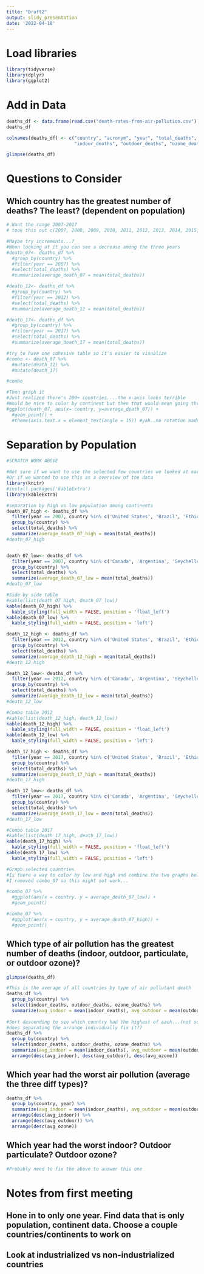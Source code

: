```yaml
---
title: "Draft2"
output: slidy_presentation
date: '2022-04-18'
---
```


# Load libraries 
```r
library(tidyverse)
library(dplyr)
library(ggplot2)
```

# Add in Data 
```r
deaths_df <- data.frame(read.csv("death-rates-from-air-pollution.csv"))
deaths_df

colnames(deaths_df) <- c("country", "acronym", "year", "total_deaths", 
                         "indoor_deaths", "outdoor_deaths", "ozone_deaths")

glimpse(deaths_df)
```

# Questions to Consider 

## Which country has the greatest number of deaths? The least? (dependent on population)

```r
# Want the range 2007-2017 
# took this out c(2007, 2008, 2009, 2010, 2011, 2012, 2013, 2014, 2015, 2016, 2017)

#Maybe try increments...?
#When looking at it you can see a decrease among the three years 
#death_07<- deaths_df %>% 
  #group_by(country) %>% 
  #filter(year == 2007) %>% 
  #select(total_deaths) %>% 
  #summarize(average_death_07 = mean(total_deaths))

#death_12<- deaths_df %>% 
  #group_by(country) %>% 
  #filter(year == 2012) %>% 
  #select(total_deaths) %>% 
  #summarize(average_death_12 = mean(total_deaths))

#death_17<- deaths_df %>% 
  #group_by(country) %>% 
  #filter(year == 2017) %>% 
  #select(total_deaths) %>% 
  #summarize(average_death_17 = mean(total_deaths))

#try to have one cohesive table so it's easier to visualize 
#combo <- death_07 %>% 
  #mutate(death_12) %>% 
  #mutate(death_17)

#combo

#Then graph it 
#Just realized there's 200+ countries....the x-axis looks terrible 
#Would be nice to color by continent but then that would mean going through each country
#ggplot(death_07, aes(x= country, y=average_death_07)) +
  #geom_point() +
  #theme(axis.text.x = element_text(angle = 15)) #yah..no rotation made it worse


```
# Separation by Population
```r
#SCRATCH WORK ABOVE 

#Not sure if we want to use the selected few countries we looked at earlier?
#Or if we wanted to use this as a overview of the data
library(knitr)
#install.packages('kableExtra')
library(kableExtra)

#separation by high vs low population among continents 
death_07_high <- deaths_df %>% 
  filter(year == 2007, country %in% c('United States', 'Brazil', 'Ethiopia', 'Russia', 'China', 'Australia')) %>% 
  group_by(country) %>% 
  select(total_deaths) %>% 
  summarize(average_death_07_high = mean(total_deaths))
#death_07_high


death_07_low<- deaths_df %>% 
  filter(year == 2007, country %in% c('Canada', 'Argentina', 'Seychelles', 'Romania', 'Israel', 'Tonga')) %>% 
  group_by(country) %>% 
  select(total_deaths) %>% 
  summarize(average_death_07_low = mean(total_deaths))
#death_07_low

#Side by side table 
#kable(list(death_07_high, death_07_low))
kable(death_07_high) %>% 
  kable_styling(full_width = FALSE, position = 'float_left')
kable(death_07_low) %>% 
  kable_styling(full_width = FALSE, position = 'left')

death_12_high <- deaths_df %>% 
  filter(year == 2012, country %in% c('United States', 'Brazil', 'Ethiopia', 'Russia', 'China', 'Australia')) %>% 
  group_by(country) %>% 
  select(total_deaths) %>% 
  summarize(average_death_12_high = mean(total_deaths))
#death_12_high

death_12_low<- deaths_df %>% 
  filter(year == 2012, country %in% c('Canada', 'Argentina', 'Seychelles', 'Romania', 'Israel', 'Tonga')) %>% 
  group_by(country) %>% 
  select(total_deaths) %>% 
  summarize(average_death_12_low = mean(total_deaths))
#death_12_low

#Combo table 2012
#kable(list(death_12_high, death_12_low))
kable(death_12_high) %>% 
  kable_styling(full_width = FALSE, position = 'float_left')
kable(death_12_low) %>% 
  kable_styling(full_width = FALSE, position = 'left')

death_17_high <- deaths_df %>% 
  filter(year == 2017, country %in% c('United States', 'Brazil', 'Ethiopia', 'Russia', 'China', 'Australia')) %>% 
  group_by(country) %>% 
  select(total_deaths) %>% 
  summarize(average_death_17_high = mean(total_deaths))
#death_17_high

death_17_low<- deaths_df %>% 
  filter(year == 2017, country %in% c('Canada', 'Argentina', 'Seychelles', 'Romania', 'Israel', 'Tonga')) %>% 
  group_by(country) %>% 
  select(total_deaths) %>% 
  summarize(average_death_17_low = mean(total_deaths))
#death_17_low

#Combo table 2017
#kable(list(death_17_high, death_17_low))
kable(death_17_high) %>% 
  kable_styling(full_width = FALSE, position = 'float_left')
kable(death_17_low) %>% 
  kable_styling(full_width = FALSE, position = 'left')

#Graph selected countries 
#Is there a way to color by low and high and combine the two graphs below?
#I removed combo_07 so this might not work... 

#combo_07 %>% 
  #ggplot(aes(x = country, y = average_death_07_low)) + 
  #geom_point()

#combo_07 %>% 
  #ggplot(aes(x = country, y = average_death_07_high)) + 
  #geom_point()
```

## Which type of air pollution has the greatest number of deaths (indoor, outdoor, particulate, or outdoor ozone)?

```r
glimpse(deaths_df)

#This is the average of all countries by type of air pollutant death
deaths_df %>% 
  group_by(country) %>% 
  select(indoor_deaths, outdoor_deaths, ozone_deaths) %>% 
  summarize(avg_indoor = mean(indoor_deaths), avg_outdoor = mean(outdoor_deaths), avg_ozone = mean(ozone_deaths))
  
#Sort descending to see which country had the highest of each...(not sure if this is right)
#does separating the arrange individually fix it??
deaths_df %>% 
  group_by(country) %>% 
  select(indoor_deaths, outdoor_deaths, ozone_deaths) %>% 
  summarize(avg_indoor = mean(indoor_deaths), avg_outdoor = mean(outdoor_deaths), avg_ozone = mean(ozone_deaths)) %>% 
  arrange(desc(avg_indoor), desc(avg_outdoor), desc(avg_ozone))
```

## Which year had the worst air pollution (average the three diff types)?

```r
deaths_df %>% 
  group_by(country, year) %>% 
  summarize(avg_indoor = mean(indoor_deaths), avg_outdoor = mean(outdoor_deaths), avg_ozone = mean(ozone_deaths)) %>% 
  arrange(desc(avg_indoor)) %>% 
  arrange(desc(avg_outdoor)) %>% 
  arrange(desc(avg_ozone))
````

## Which year had the worst indoor? Outdoor particulate? Outdoor ozone?

```r
#Probably need to fix the above to answer this one 


````

# Notes from first meeting 

## Hone in to only one year. Find data that is only population, continent data. Choose a couple countries/continents to work on 

## Look at industrialized vs non-industrialized countries 
